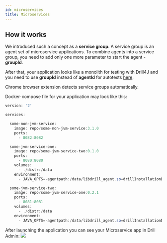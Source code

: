 ```yaml
---
id: microservices
title: Microservices
---
```


## How it works

We introduced such a concept as a **service group**.
A service group is an agent set of microservice applications.
To combine agents into a service group, you need to add only one more parameter to start the agent - **groupId**.

After that, your application looks like a monolith for testing with Drill4J and you need to use **groupId** instead
of **agentId** for autotests [here](/docs/installation/autotest-agent).

<AdditionalInformation className="space-y-2">

Chrome browser extension detects service groups automatically.
</AdditionalInformation>

Docker-compose file for your application may look like this:
```java
version: '2'

services:

  some-non-jvm-service:
    image: repo/some-non-jvm-service:3.1.0
    ports:
      - 8082:8082

  some-jvm-service-one:
    image: repo/some-jvm-service-two:0.1.0
    ports:
      - 8080:8080
    volumes:
      - ./distr:/data
    environment:
      - JAVA_OPTS=-agentpath:/data/libdrill_agent.so=drillInstallationDir=/data,adminAddress=host.docker.internal:8090,agentId=service-one,groupId=app,buildVersion=0.1.0,logLevel=INFO

  some-jvm-service-two:
    image: repo/some-jvm-service-one:0.2.1
    ports:
      - 8081:8081
    volumes:
      - ./distr:/data
    environment:
      - JAVA_OPTS=-agentpath:/data/libdrill_agent.so=drillInstallationDir=/data,adminAddress=host.docker.internal:8090,agentId=service-two,groupId=app,buildVersion=0.2.1,logLevel=INFO

```

After launching the application you can see your Microservice app in Drill Admin:
<Image src="./assets/services-drill-admin.png"/>
